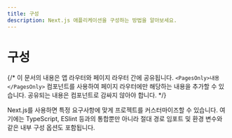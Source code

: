 ```yaml
---
title: 구성
description: Next.js 애플리케이션을 구성하는 방법을 알아보세요.
---
```


# 구성

{/* 이 문서의 내용은 앱 라우터와 페이지 라우터 간에 공유됩니다. `<PagesOnly>내용</PagesOnly>` 컴포넌트를 사용하여 페이지 라우터에만 해당하는 내용을 추가할 수 있습니다. 공유되는 내용은 컴포넌트로 감싸지 않아야 합니다. */}

Next.js를 사용하면 특정 요구사항에 맞게 프로젝트를 커스터마이즈할 수 있습니다. 여기에는 TypeScript, ESlint 등과의 통합뿐만 아니라 절대 경로 임포트 및 환경 변수와 같은 내부 구성 옵션도 포함됩니다.
